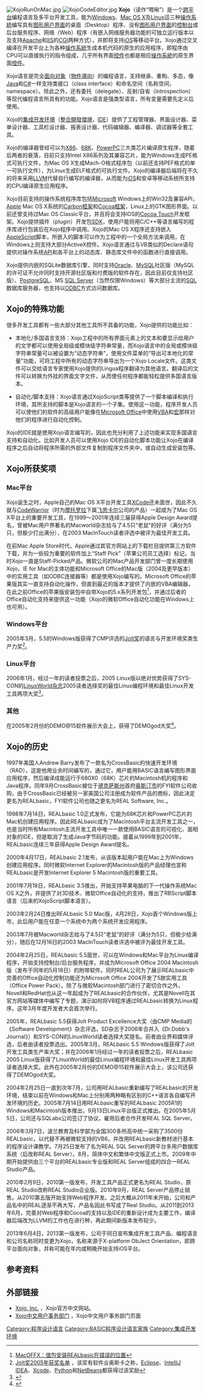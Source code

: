 {{Infobox programming language
|name = Xojo
|logo = [[File:XojoLogo.jpg|File:XojoLogo.jpg]]
|paradigm = [[面向对象编程|面向对象编程]]([[物件導向式編程|物件導向式編程]])
|year = 1997年
|designer = [[Xojo,_Inc|Xojo, Inc]]
|developer = [[Xojo,_Inc|Xojo, Inc]]
|latest_release_version = 2017 Release 3
|latest_release_date = 2017年12月5日
|typing = 
|implementations = Xojo
|dialects = XojoScript
|influenced_by = [[Visual_Basic|Visual Basic]]和[[Java|Java]]
|operating_system = [[跨平台|跨平台]]、[[Windows|Windows]]、[[Mac_OS_X|Mac OS X]]、[[Linux|Linux]]、[[iOS|iOS]]
|license = 免费使用，编译部署付费
|website = [http://www.xojo.com/?lang=chs Xojo, Inc.]
}}
[[File:XojoRunOnMac.jpg|thumb]]
[[File:XojoCodeEditor.jpg|thumb]]
'''Xojo'''（读作“啁啾”）是一个[[跨平台|跨平台]]编程语言及多平台开发工具，能为[[Windows|Windows]]、[[Mac_OS_X|Mac OS X]]及[[Linux|Linux]]這三种[[操作系統|操作系統]]编写具有[[图形用户界面|图形用户界面]]的桌面（Desktop）程序、没有[[图形用户界面|图形用户界面]]的[[控制台|控制台]]或后台服务程序、网络（Web）程序（有嵌入网络服务器功能的可独立运行版本以及支持[[Apache|Apache]]和[[IIS|IIS]]的[[CGI|CGI]]两种方式），并即将支持[[iOS|iOS]]等移动平台。Xojo通过交叉编译在开发平台上为各种[[操作系統|操作系統]]生成本机代码的原生的应用程序，即程序由CPU可以直接执行的指令组成，几乎所有界面[[控件|控件]]也都是相应[[操作系統|操作系統]]的原生界面[[控件|控件]]。

Xojo语言是完全[[面向对象|面向对象]]（[[物件導向|物件導向]]）的编程语言，支持继承、重构、多态，像[[Java|Java]]和[[C♯|C#]]一样支持类接口（class interface）和命名空间（名称空间，namespace）。除此之外，还有委托（delegate）、反射/自省（introspection）等现代编程语言所具有的功能。Xojo语言是强类型语言，所有变量需要先定义后使用。

Xojo的[[集成开发环境|集成开发环境]]（[[整合開發環境|整合開發環境]]，[[IDE|IDE]]）提供了工程管理器、界面设计器、菜单设计器、工具栏设计器、报表设计器、代码编辑器、编译器、调试器等全套工具。

Xojo的编译器曾经可以为[[X86|X86]]、[[68K|68K]]、[[PowerPC|PowerPC]]三大类芯片编译原生程序，随着后两者的衰落，目前只支持Intel X86系列及其兼容芯片，能为Windows生成PE格式可执行文件，为Mac OS X生成Mach-O格式程序包（以前还支持PEF格式的单一可执行文件），为Linux生成ELF格式的可执行文件。Xojo的编译器后端将在不久的将来采用[[LLVM|LLVM]]代替自行编写的编译器，从而能为[[iOS|iOS]]和安卓等移动系统所支持的CPU编译原生应用程序。

Xojo目前支持的操作系统程序库包括[[Microsoft|Microsoft]] Windows上的Win32及兼容API，[[蘋果公司|Apple]] Mac OS X系统的[[Carbon框架|Carbon框架]]和[[Cocoa框架|Cocoa框架]]，Linux上的GTK图形界面。以前还曾支持过Mac OS Classic平台，并且将会支持iOS的[[Cocoa_Touch|Cocoa Touch]]开发框架。Xojo提供插件（plugin）开发包[[SDK|SDK]]，使用户能将用C/C++等语言编写的程序库进行包装后在Xojo程序中调用。Xojo的Mac OS X程序还支持嵌入[[AppleScript|AppleScript]]脚本，所嵌入的脚本可以作为工程中的一个全局方法来调用，在Windows上则支持大部分ActiveX控件。Xojo语言通过与VB类似的Declare语句提供对操作系统[[API|API]]和各平台上的动态库、静态库文件中的函数进行直接调用。

Xojo提供内嵌的SQLite数据库引擎，同时支持[[Oracle|Oracle]]、[[MySQL|MySQL]]社区版（MySQL的许可证不允许同时支持开源社区版和付费版的软件存在，因此目前仅支持社区版）、[[PostgreSQL|PostgreSQL]]、MS [[SQL_Server|SQL Server]]（当然仅限Windows）等大部分主流的[[SQL|SQL]]数据库服务器，也支持以[[ODBC|ODBC]]方式访问数据库。

== Xojo的特殊功能 ==
很多开发工具都有一些大部分其他工具所不具备的功能，Xojo提供的功能比如：

* 本地化/多国语言支持：Xojo工程中的所有界面元素上的文本和要显示给用户的文字都可以使用全局级或模块级字符串常量，而Xojo语言中的全局或模块级字符串常量可以被设置为“动态字符串”，使用文件菜单的“导出可本地化的常量”功能，可将工程中所有的动态字符串导出为一个Xojo Locale文件。这类文件可以交给语言专家使用Xojo提供的Lingua程序翻译为其他语言。翻译后的文件可以转换为外挂的界面文字文件，从而使任何程序都能轻松提供多国语言版本。

* 自动化/脚本支持：Xojo语言通过XojoScript类等提供了一个脚本编译和执行环境，其所支持的脚本是Xojo语言的一个子集。使用这一功能，程序开发人员可以使他们的软件的高级用户能像在[[Microsoft_Office|Microsoft Office]]中使用[[VBA|VBA]]和[[宏|宏]]那样对他们的程序进行自动化控制。

Xojo的IDE就是使用Xojo语言编写的，因此也充分利用了上述功能来实现多国语言支持和自动化。比如开发人员可以使用Xojo IDE的自动化脚本功能让Xojo在编译程序之后自动将程序所需的外部文件复制到程序文件夹中，或自动生成安装包等。

== Xojo所获奖项 ==
===Mac平台===
Xojo诞生之时，Apple自己的Mac OS X平台开发工具[[XCode|XCode]]还未面世，因此不久就与[[CodeWarrior|CodeWarrior]]（时为[[摩托罗拉|摩托罗拉]]下属[[飞思卡尔|飞思卡尔]]公司的产品）一起成为了Mac OS X平台上的重要开发工具，在1999～2001年连续三届获得Apple Design Award提名，曾被Mac用户界著名的Macworld杂志给与了4.5只“老鼠”的好评（满分为5只，但极少打出满分），在2003 MacInTouch读者评选中被评为最佳开发工具。

在前Mac Apple Store时代，Apple通过其官方网站上的下载栏目提供第三方软件下载，并为一些较为重要的软件加上“Staff Pick”（苹果公司员工选择）标记，当时Xojo一直是Staff-Picked产品。微软公司的Mac产品开发部门曾一度长期使用Xojo，IE for Mac的主体功能和Microsoft Office的Mac版（2004及更早版本）中的实用工具（如ODBC连接器等）都是使用Xojo编写的。Microsoft Office的苹果版其实一直支持自动化操作，但直到最近的版本才提供了内嵌的VBA编辑器，在此之前Office的苹果版安装包中自带Xojo的5.x系列开发包<ref name="Office的苹果版安装包中自带Xojo的5.x系列开发包">[http://support.microsoft.com/kb/312242/zh-cn MacOFFX：值包安装REALbasic在错误的位置]</ref>，并通过后者的Office自动化支持来提供这一功能（Xojo的微软Office自动化功能在Windows上也可用）。

===Windows平台===
2005年3月，5.5的Windows版获得了CMP评选的[[Jolt奖|Jolt奖]]的语言与开发环境奖类生产力奖<ref name="Jolt 2005">[http://tech.163.com/05/0304/11/1E0E289200091589.html Jolt奖2005年获奖名单] {{Wayback|url=http://tech.163.com/05/0304/11/1E0E289200091589.html |date=20110103032609 }}，该奖有软件业奥斯卡之称，[[Eclipse|Eclipse]]、[[IntelliJ_IDEA|IntelliJ IDEA]]、[[Xcode|Xcode]]、[[Python|Python]]和[[NetBeans|NetBeans]]都获得过该奖励</ref>。

===Linux平台===
2006年1月，经过一年的读者投票之后，2005 Linux版以绝对优势获得了SYS-CON的[[LinuxWorld杂志|LinuxWorld杂志]]2005读者选择奖的最佳Linux编程环境和最佳Linux开发工具两项大奖<ref name="2005 SYS-CON LinuxWorld Readers' Choice Awards">{{Cite web |url=http://linux.sys-con.com/search?s=linuxworld+realbasic |title=2005 SYS-CON LinuxWorld Readers' Choice Awards相关新闻 |access-date=2013-07-31 |archive-date=2015-05-01 |archive-url=https://web.archive.org/web/20150501130149/http://linux.sys-con.com/search?s=linuxworld+realbasic }}</ref>。

===其他===
在2005年2月份的DEMO@15软件展示大会上，获得了DEMOgod大奖<ref name="DEMOgod">{{Cite web |url=http://www.pressreleasespider.com/feed1575.aspx |title=DEMOgod获奖新闻 |accessdate=2013-07-31 |archive-date=2013-07-31 |archive-url=https://archive.is/20130731110327/http://www.pressreleasespider.com/feed1575.aspx |dead-url=no }}</ref>。

== Xojo的历史 ==
1997年美国人Andrew Barry发布了一款名为CrossBasic的快速开发环境（RAD），这是他用业余时间编写的，通过它，用户能用BASIC语言编写图形界面应用程序，然后编译成能运行于680X0（68K）芯片的Macintosh机的程序和Java程序。同年9月CrossBasic被位于[[德克萨斯州|德克萨斯州]]首府[[奥斯汀市|奥斯汀市]]的FYI软件公司收购，由于CrossBasic已经被另一家美国公司注册成为软件产品的商标，因此决定更名为REALbasic，FYI软件公司也随之更名为REAL Software, Inc.。
 
1998年7月14日，REALbasic 1.0正式发布，它能为68K芯片和PowerPC芯片的Mac机创建应用程序。因此REALbasic成为了Macintosh平台主流开发工具之一，也是当时所有Macintosh主流开发工具中唯一一款使用BASIC语言的可视化、面相对象的IDE，但是取消了生成Java字节码的功能。接着从1999年到2001年，REALbasic连续三年获得Apple Design Award提名。
 
2000年4月17日，REALbasic 2.1发布，从该版本起用户能在Mac上为Windows创建应用程序。同时微软Internet Explorer的Macintosh版的产品经理也宣称REALbasic是开发Internet Explorer 5 Macintosh版的重要工具。
 
2001年7月18日，REALbasic 3.5推出，开始支持苹果电脑的下一代操作系统Mac OS X之外，并提供了对3D技术、微软Office自动化的支持，推出了RBScript脚本语言（后来的XojoScript脚本语言）。

2003年2月24日推出REALbasic 5.0 Mac版，4月28日，Xojo首个Windows版上市，此后用户能在任意一个系统中为两个系统开发应用程序。
 
2003年7月被Macworld杂志给与了4.5只“老鼠”的好评（满分为5只，但极少给满分），随后在12月16日的2003 MacInTouch读者评选中被评为最佳开发工具。
 
2004年2月25日，REALbasic 5.5面世，可以在Windows和Mac平台为Linux编译程序，开始支持控制台/后台服务程序。并成为Microsoft Office 2004 Macintosh版（发布于同年的5月18日）的附带软件。同时REAL公司为了展示REALbasic中完善的Office自动化控制功能还为Microsoft Office 2004开发了5款实用工具（Office Power Pack）。除了与微软Macintosh部门进行了密切合作之外，Novell和RedHat也从这一年起成为了REALbasic的合作伙伴，尤其是Novell在其官方网站等媒体中编写了专题，演示如何将VB程序通过REALbasic转换为Linux程序。这年3月年度开发者大会首次举行。

2005年，REALbasic 5.5获得Jolt Product Excellence大奖（由CMP Media的《Software Development》杂志评选，SD杂志于2006年合并入《Dr.Dobb's Journal》）和SYS-CON的LinuxWorld读者选择大奖提名。前者由业界和媒体评选，后者由读者投票选出。2005年3月，REALbasic 5.5 Windows版获得了Jolt开发工具类生产率大奖；并在2006年1月经过一年的读者投票之后，REALbasic 2005 Linux版获得了LinuxWorld的最佳Linux编程环境和最佳Linux开发工具两项读者选择大奖。此外在2005年2月份的DEMO@15软件展示大会上，该公司还获得了DEMOgod大奖。

2004年2月25日一直到次年7月，公司用REALbasic重新编写了REALbasic的开发环境，结束以前在Windows和Mac上分别用两种略有区别的C++语言各自编写开发环境的历史。2005年7月14日用REALbasic重写的REALbasic 2005R1的Windows和Macintosh版本推出，9月13日Linux平台版正式推出。在2005年5月5日，公司还与SQLabs公司签订了协议，雇用后者合作开发REAL SQL Server。
 
2006年3月7日，波兰教育及科学部为全国300多所高中统一采购了3500份REALbasic，以代替不再被微软支持的VB6，并改用REALbasic新教材进行基本的程序设计课教学。7月25日发布了名为REAL SQL Server的跨平台多用户数据库系统（后改称REAL Server）。8月，简体中文和繁体中文版正式上市。2009年中期开始提供由三个平台的REALbasic专业版和REAL Server组成的四合一REAL Studio产品。

2010年2月9日，2010第一版发布，开发工具产品正式更名为REAL Studio，原REAL Studio改称REAL Studio企业版。2010年9月，REAL Server产品停止销售。从2010第五版开始支持Web程序开发。之后大概从2011年末开始，公司和产品名中的REAL逐渐不再大写，产品名因此书写成了Real Studio。从2011到2013年6月，完善对Web程序和Cocoa的支持以及IDE的重新设计成为主要工作，编译器后端改为LLVM的工作也在进行种，再此期间新版本发布较少。

2013年6月4日，2013第一版发布，公司于同日宣布集成开发工具产品、编程语言和公司名称同时变更为Xojo，名称来源于X-platform ObJect Orientation，即跨平台面向对象，并称可能在年内或稍晚开始支持iOS平台。

== 参考资料 ==
<references />

== 外部链接 ==
* [http://www.xojo.com/?lang=chs Xojo, Inc.] {{Wayback|url=http://www.xojo.com/?lang=chs |date=20140919110913 }}，Xojo官方中文网站。
* [http://www.xojozh.com Xojo中文用户事务部门] {{Wayback|url=http://www.xojozh.com/ |date=20220328113825 }}，Xojo中文用户事务部门页面

[[Category:程序设计语言|Category:程序设计语言]]
[[Category:BASIC程序设计语言家族|Category:BASIC程序设计语言家族]]
[[Category:集成开发环境|Category:集成开发环境]]